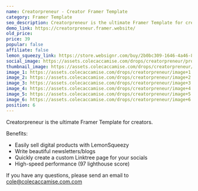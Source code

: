 ```yaml
---
name: Creatorpreneur - Creator Framer Template
category: Framer Template
seo_description: Creatorpreneur is the ultimate Framer Template for creators. Easily sell digital products, write blog articles, and share links to your socials.
demo_link: https://creatorpreneur.framer.website/
old_price:
price: 39
popular: false
affiliate: false
lemon_squeezy_link: https://store.websignr.com/buy/2b0bc309-1646-4a46-80a5-6746bdeeb49f
social_image: https://assets.colecaccamise.com/drops/creatorpreneur/promo.png
thumbnail_image: https://assets.colecaccamise.com/drops/creatorpreneur/promo.png
image_1: https://assets.colecaccamise.com/drops/creatorpreneur/image+1.png
image_2: https://assets.colecaccamise.com/drops/creatorpreneur/image+2.png
image_3: https://assets.colecaccamise.com/drops/creatorpreneur/image+3.png
image_4: https://assets.colecaccamise.com/drops/creatorpreneur/image+4.png
image_5: https://assets.colecaccamise.com/drops/creatorpreneur/image+5.png
image_6: https://assets.colecaccamise.com/drops/creatorpreneur/image+6.png
position: 6
---
```


Creatorpreneur is the ultimate Framer Template for creators.

Benefits:

- Easily sell digital products with LemonSqueezy
- Write beautiful newsletters/blogs
- Quickly create a custom Linktree page for your socials
- High-speed performance (97 lighthouse score)

If you have any questions, please send an email to
[cole@colecaccamise.com.com](mailto:cole@colecaccamise.com.com)
